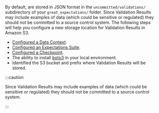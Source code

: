 
By default, <TechnicalTag tag="validation_result" text="Validation Results" /> are stored in JSON format in the ``uncommitted/validations/`` subdirectory of your ``great_expectations/`` folder.  Since Validation Results may include examples of data (which could be sensitive or regulated) they should not be committed to a source control system. The following steps will help you configure a new storage location for Validation Results in Amazon S3.

<Prerequisites>

- [Configured a Data Context](/docs/guides/setup/configuring_data_contexts/instantiating_data_contexts/how_to_quickly_instantiate_a_data_context).
- [Configured an Expectations Suite](/docs/guides/expectations/how_to_create_and_edit_expectations_with_instant_feedback_from_a_sample_batch_of_data).
- [Configured a Checkpoint](/docs/guides/validation/checkpoints/how_to_create_a_new_checkpoint).
- The ability to install [boto3](https://github.com/boto/boto3) in your local environment.
- Identified the S3 bucket and prefix where Validation Results will be stored.

</Prerequisites>

:::caution

Since Validation Results may include examples of data (which could be sensitive or regulated) they should not be committed to a source control system.

:::